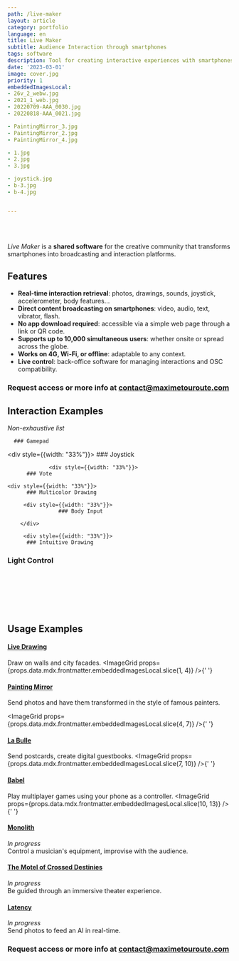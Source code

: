 ```yaml
---
path: /live-maker
layout: article
category: portfolio
language: en
title: Live Maker
subtitle: Audience Interaction through smartphones
tags: software
description: Tool for creating interactive experiences with smartphones
date: '2023-03-01'
image: cover.jpg
priority: 1
embeddedImagesLocal:
- 26v_2_webw.jpg
- 2021_1_web.jpg
- 20220709-AAA_0030.jpg
- 20220818-AAA_0021.jpg

- PaintingMirror_3.jpg 
- PaintingMirror_2.jpg
- PaintingMirror_4.jpg

- 1.jpg
- 2.jpg
- 3.jpg

- joystick.jpg
- b-3.jpg
- b-4.jpg 


---
```


<br/>
<br/>

_Live Maker_ is a **shared software** for the creative community that transforms smartphones into broadcasting and interaction platforms.


## Features

* **Real-time interaction retrieval**: photos, drawings, sounds, joystick, accelerometer, body features...
* **Direct content broadcasting on smartphones**: video, audio, text, vibrator, flash.
* **No app download required**: accessible via a simple web page through a link or QR code.
* **Supports up to 10,000 simultaneous users**: whether onsite or spread across the globe.
* **Works on 4G, Wi-Fi, or offline**: adaptable to any context.
* **Live control**: back-office software for managing interactions and OSC compatibility.


### Request access or more info at [contact@maximetouroute.com](mailto:contact@maximetouroute.com)


## Interaction Examples
_Non-exhaustive list_

<div style={{backgroundColor: '', display: 'flex', flexDirection: 'row', alignItems: 'center', justifyContent: 'space-between'}}>
      <div style={{width: "33%"}}>

      ### Gamepad

<ResponsiveIframe
  src="https://youtube.com/embed/5J16GKME4SE"
  width="1080"
  height="1920"
/>
        </div> 
              <div style={{width: "33%"}}>
       ### Joystick
<ResponsiveIframe
  src="https://youtube.com/embed/bzQ6nPaoRfI"
  width="1080"
  height="1920"
/>
        </div> 

     
                 <div style={{width: "33%"}}>
          ### Vote
<ResponsiveIframe
  src="https://youtube.com/embed/UkP0KwxRn7M"
  width="1080"
  height="1920"
/>
        </div> 
        
</div>

<div style={{backgroundColor: '', display: 'flex', flexDirection: 'row', alignItems: 'center', justifyContent: 'space-between'}}>

    <div style={{width: "33%"}}>
          ### Multicolor Drawing
<ResponsiveIframe
  src="https://youtube.com/embed/vRFPCrcx5xU"
  width="1080"
  height="1920"
/>
        </div> 

         <div style={{width: "33%"}}>
                    ### Body Input
<ResponsiveIframe
  src="https://youtube.com/embed/slKZ6Tc_eqw"
  width="1080"
  height="1920"
/>

        </div> 

         <div style={{width: "33%"}}>
          ### Intuitive Drawing
<ResponsiveIframe
  src="https://youtube.com/embed/udvb6tbj2CA"
  width="1080"
  height="1920"
/>
        </div> 

</div>

 ### Light Control
<ResponsiveIframe
  src="https://youtube.com/embed/KMXblserA1g"
  width="1920"
  height="1080"
/>


<br/>
<br/>
<br/>
<br/>
<br/>

## Usage Examples

#### [Live Drawing](/livedrawing)
Draw on walls and city facades.
<ImageGrid props={props.data.mdx.frontmatter.embeddedImagesLocal.slice(1, 4)} />{' '}

#### [Painting Mirror]()
Send photos and have them transformed in the style of famous painters.

<ImageGrid props={props.data.mdx.frontmatter.embeddedImagesLocal.slice(4, 7)} />{' '}


#### [La Bulle](/la-bulle)
Send postcards, create digital guestbooks.
<ImageGrid props={props.data.mdx.frontmatter.embeddedImagesLocal.slice(7, 10)} />{' '}


#### [Babel](/babel)
Play multiplayer games using your phone as a controller.
<ImageGrid props={props.data.mdx.frontmatter.embeddedImagesLocal.slice(10, 13)} />{' '}

#### [Monolith](/monolith)
_In progress_  
Control a musician's equipment, improvise with the audience.

#### [The Motel of Crossed Destinies](/motel-destins-croises)
_In progress_  
Be guided through an immersive theater experience.

#### [Latency](/latency)
_In progress_  
Send photos to feed an AI in real-time.


### Request access or more info at [contact@maximetouroute.com](mailto:contact@maximetouroute.com)
